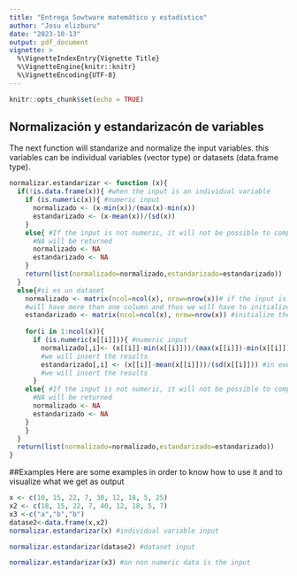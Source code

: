 ---
title: "Entrega Sowtware matemático y estadístico"
author: "Josu elizburu"
date: "2023-10-13"
output: pdf_document
vignette: >
  %\VignetteIndexEntry{Vignette Title}
  %\VignetteEngine{knitr::knitr}
  %\VignetteEncoding{UTF-8}
---

```{r setup, include=FALSE}
knitr::opts_chunk$set(echo = TRUE)
```

## Normalización y estandarizacón de variables 
The next function will standarize and normalize the input variables. this variables can be individual variables (vector type) or datasets (data.frame type).
```{r}
normalizar.estandarizar <- function (x){ 
  if(!is.data.frame(x)){ #when the input is an individual variable
    if (is.numeric(x)){ #numeric input
      normalizado <- (x-min(x))/(max(x)-min(x))
      estandarizado <- (x-mean(x))/(sd(x))
    }
    else{ #If the input is not numeric, it will not be possible to compute the function so,
      #NA will be returned
      normalizado <- NA
      estandarizado <- NA
    }
    return(list(normalizado=normalizado,estandarizado=estandarizado))
  }
  else{#si es un dataset
    normalizado <- matrix(ncol=ncol(x), nrow=nrow(x))# if the input is a dataset, the output
    #will have more than one column and thus we will have to initialize the matrix
    estandarizado <- matrix(ncol=ncol(x), nrow=nrow(x)) #initialize the matrix
    
    for(i in 1:ncol(x)){
      if (is.numeric(x[[i]])){ #numeric input
        normalizado[,i]<- (x[[i]]-min(x[[i]]))/(max(x[[i]])-min(x[[i]])) #in every column of the new matrix 
        #we will insert the results
        estandarizado[,i] <- (x[[i]]-mean(x[[i]]))/(sd(x[[i]])) #in every column of the new matrix 
        #we will insert the results
      }
    else{ #If the input is not numeric, it will not be possible to compute the function so,
      #NA will be returned
      normalizado <- NA
      estandarizado <- NA
    }
    }
  }
  return(list(normalizado=normalizado,estandarizado=estandarizado))
}
```
##Examples
Here are some examples in order to know how to use it and to visualize what we get as output
```{r}
x <- c(10, 15, 22, 7, 30, 12, 18, 5, 25)
x2 <- c(18, 15, 22, 7, 40, 12, 18, 5, 7)
x3 <-c("a","b","b")
datase2<-data.frame(x,x2)
normalizar.estandarizar(x) #individual variable input

normalizar.estandarizar(datase2) #dataset input

normalizar.estandarizar(x3) #an non numeric data is the input


```
